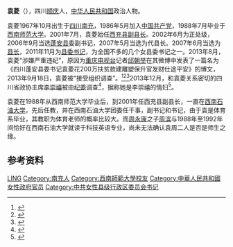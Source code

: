 '''袁菱'''（{{bd|1967年|10月}}），四川[[顺庆|顺庆]]人，[[中华人民共和国|中华人民共和国]]政治人物。

袁菱1967年10月出生于[[四川|四川]][[南充|南充]]，1986年5月加入[[中国共产党|中国共产党]]，1988年7月毕业于[[西南师范大学|西南师范大学]]。2001年7月，袁菱始任[[西充县|西充县]][[副县长|副县长]]。2002年6月为正处级，2006年9月当选[[蓬安县|蓬安县]]委副书记，2007年5月当选为代县长。2007年6月当选为[[县长|县长]]，2011年11月为[[县委书记|县委书记]]，为全国不多的几个女县委书记之一。2013年8月，袁菱“涉嫌严重违纪”，原因为[[重庆电视台|重庆电视台]]记者[[邱朝举|邱朝举]]在其微博中发表了一篇名为《四川蓬安县委书记袁菱花200万扶贫款建雕塑保升官发财仕途平安》的博文，2013年9月18日，袁菱被“接受组织调查”。<ref>{{cite news | title=四川蓬安县县委书记袁菱涉嫌严重违纪 正接受组织调查 | url=http://politics.scdaily.cn/szyw/content/2013-09/18/content_6070159.htm | publisher=四川日报网 | date=2013-09-18 | accessdate=2013-12-14 | archive-date=2016-03-06 | archive-url=https://web.archive.org/web/20160306061948/http://politics.scdaily.cn/szyw/content/2013-09/18/content_6070159.htm | dead-url=no }}</ref><ref>{{cite news | title=袁菱书记活动专题 | url=http://www.pengan.gov.cn/Category_424/Index.aspx | publisher=蓬安门户网 | date=2013-12-18 | access-date=2013-12-18 | archive-url=https://web.archive.org/web/20131220071159/http://www.pengan.gov.cn/Category_424/Index.aspx | archive-date=2013-12-20 | dead-url=yes }}</ref><ref>{{cite news | title=蓬安县委书记袁菱被举报 | url=http://bbs.mydigit.cn/read.php?tid=655971 | publisher=数码之家 | date=2013-08-08 | accessdate=2013-12-18 | archive-date=2013-12-19 | archive-url=https://web.archive.org/web/20131219051011/http://bbs.mydigit.cn/read.php?tid=655971 | dead-url=no }}</ref>2013年12月，和袁菱关系密切的四川省政协主席[[李崇禧|李崇禧]]被[[中纪委|中纪委]]调查<ref>{{cite news|title=四川政协主席屡遭举报:家中1棵树值十多万|url=http://news.163.com/13/1230/02/9HAE6DA20001124J.html|accessdate=2013-12-30|newspaper=网易|archive-url=https://web.archive.org/web/20131230233636/http://news.163.com/13/1230/02/9HAE6DA20001124J.html|archive-date=2013-12-30|dead-url=yes}}</ref>，据称她是李崇禧的情妇<ref>{{Cite web |url=http://news.163.com/14/0829/02/A4PI92D900014AED.html |title=成都地产商举报有人曾向李春城送"姐妹花" |access-date=2014-08-29 |archive-date=2014-08-31 |archive-url=https://web.archive.org/web/20140831003218/http://news.163.com/14/0829/02/A4PI92D900014AED.html |dead-url=no }}</ref>。

袁菱在1988年从西南师范大学毕业后，到2001年任西充县副县长，一直在[[西南石油大学|西南石油大学]]，先后任教，并在西南石油大学团委任干事，副书记和书记，由于袁是体育系毕业，其教职为体育老师的概率比较大。而[[周永康|周永康]]之子[[周滨|周滨]]与1988年至1992年间恰好在西南石油大学就读于科技英语专业，尚未无法确认袁周二人是否是师生之缘。

== 参考资料 ==
{{reflist}}


[[Category:袁姓|LING]]
[[Category:南充人|Category:南充人]]
[[Category:西南師範大學校友|Category:西南師範大學校友]]
[[Category:中華人民共和國女性政府官员|Category:中華人民共和國女性政府官员]]
[[Category:中共女性县级行政区委员会书记|Category:中共女性县级行政区委员会书记]]